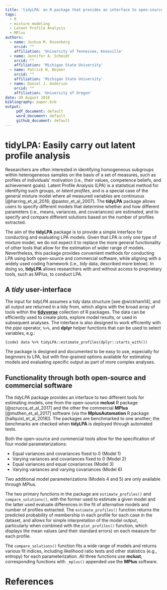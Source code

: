 ```yaml
---
title: 'tidyLPA: an R package that provides an interface to open-source and commercial software to easily carry out Latent Profile Analysis'
tags:
  - R
  - mixture modeling
  - Latent Profile Analysis
  - MPlus
authors:
  - name: Joshua M. Rosenberg
    orcid: ""
    affiliation: 'University of Tennessee, Knoxville'
  - name: Jennifer A. Schmidt
    orcid: ""
    affiliation: 'Michigan State University'
  - name: Patrick N. Beymer
    orcid: ""
    affiliation: 'Michigan State University'
  - name: Daniel J. Anderson
    orcid: ""
    affiliation: 'University of Oregon'
date: 30 August 2018
bibliography: paper.bib
output:
     pdf_document: default
     word_document: default
     github_document: default
---
```


# tidyLPA: Easily carry out latent profile analysis

Researchers are often interested in identifying homogeneous subgroups within
heterogeneous samples on the basis of a set of measures, such as profiles of
individuals' motivation (i.e., their values, competence beliefs, and achievement
goals). Latent Profile Analysis (LPA) is a statistical method for identifying
such groups, or *latent profiles*, and is a special case of the general
mixture model where all measured variables are continuous [@harring_et_al_2016;
@pastor_et_al_2007]. The **tidyLPA** package allows users to specify different
models that determine whether and how different parameters (i.e., means,
variances, and covariances) are estimated, and to specify and compare different
solutions based on the number of profiles extracted.

The aim of the **tidyLPA** package is to provide a simple interface for
conducting and evaluating LPA models. Given that LPA is only one type of mixture
model, we do not expect it to replace the more general functionality of other
tools that allow for the estimation of wider range of models. Nevertheless, this
package provides convenient methods for conducting LPA using both open-source
and commercial software, while aligning with a widely used coding framework
(i.e., *tidy* data, described more below). In doing so, **tidyLPA** allows
researchers with and without access to proprietary tools, such as MPlus, to
conduct LPA.

## A *tidy* user-interface

The input for *tidyLPA* assumes a tidy data structure [see @wickham14], and all
output are returned in a tidy from, which aligns with the broad array of tools
within the [**tidyverse**](https://www.tidyverse.org/) collection of R packages.
The data can be efficiently used to create plots, explore model results, or used
in subsequent analyses. The interface is also designed to work efficiently with
the *pipe* operator, `%>%`, and **dplyr** helper functions that can be used to
select variables, e.g.:

```{code} data %>% tidyLPA::estimate_profiles(dplyr::starts_with()) ```

The package is designed and documented to be easy to use, especially for
beginners to LPA, but with fine-grained options available for estimating models
and evaluating specific output as part of more complex analyses.

## Functionality through both open-source and commercial software

The *tidyLPA* package provides an interface to two different
tools for estimating models, one from the open-source **mclust** R
package [@scrucca_et_al_2017] and the other the commercial **MPlus**
[@muthen_et_al_2017] software (via the **MplusAutomation** R package
[hallquist_et_al_2018]). The packages are benchmarked to one another; the
benchmarks are checked when **tidyLPA** is deployed through automated tests.

Both the open-source and commercial tools allow for the specification of four
model parameterizations:

- Equal variances and covariances fixed to 0 (Model 1)
- Varying variances and
covariances fixed to 0 (Model 2)
- Equal variances and equal covariances (Model 3)
- Varying variances and varying covariances (Model 6)

Two additional model parameterizations (Models 4 and 5) are only available
through MPlus.

The two primary functions in the package are `estimate_profiles()` and
`compare_solutions()`, with the former used to estimate a given model and the
latter used evaluate differences in the fit of alternative models and number
of profiles extracted. The `estimate_profiles()` function returns the predicted
probability of membership in each profile for each case in the dataset, and
allows for simple interpretation of the model output, particularly when combined
with the `plot_profiles()` function, which displays the mean values (and their
standard errors) on each measure for each profile.

The `compare_solutions()` function fits a wide range of models and returns
various fit indices, including likelihood ratio tests and other statistics
(e.g., entropy) for each parameterization. All three functions use **mclust**;
corresponding functions with `_mplus()` appended use the **MPlus** software.

# References
